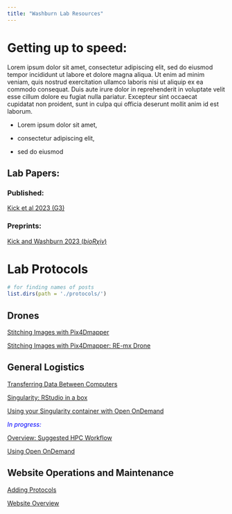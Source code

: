 ```yaml
---
title: "Washburn Lab Resources"
---
```


# Getting up to speed:

Lorem ipsum dolor sit amet, consectetur adipiscing elit, sed do eiusmod tempor incididunt ut labore et dolore magna aliqua. Ut enim ad minim veniam, quis nostrud exercitation ullamco laboris nisi ut aliquip ex ea commodo consequat. Duis aute irure dolor in reprehenderit in voluptate velit esse cillum dolore eu fugiat nulla pariatur. Excepteur sint occaecat cupidatat non proident, sunt in culpa qui officia deserunt mollit anim id est laborum.

-   Lorem ipsum dolor sit amet,

-   consectetur adipiscing elit,

-   sed do eiusmod

## Lab Papers:

### Published:

[Kick et al 2023 (G3)](/papers/Kick_et_al_G3_2023.pdf)

### Preprints:

[Kick and Washburn 2023 ($bioR\chi iv$)](/papers/Kick_and_Washburn_BioRxiv_2023.pdf)

# Lab Protocols

```r
# for finding names of posts
list.dirs(path = './protocols/')
```

## Drones

[Stitching Images with Pix4Dmapper](/protocols/Drones/Pix4Dmapper_Stitch/index.html)

[Stitching Images with Pix4Dmapper: RE-mx Drone](/protocols/Drones/Pix4Dmapper_Stitch_RE-mx/index.html)

## General Logistics

[Transferring Data Between Computers](/protocols/Logistics/HPC_Moving_Data/index.html)

[Singularity: RStudio in a box](/protocols/Logistics/Container_Singularity_Rstudio/index.html)

[Using your Singularity container with Open OnDemand](/protocols/Logistics/HPC_Singularity_and_Open_OnDemand/index.html)

<font color=blue> *In progress:* </font>

[Overview: Suggested HPC Workflow](/protocols/Logistics/HPC_Generic_Workflow/index.html)

[Using Open OnDemand](/protocols/Logistics/HPC_Open_OnDemand/index.html)

<!-- ## Rootbot -->

## Website Operations and Maintenance

[Adding Protocols](/protocols/Operations/Authoring_Protocols/index.html)

[Website Overview](/protocols/Operations/Website_Overview/index.html)

